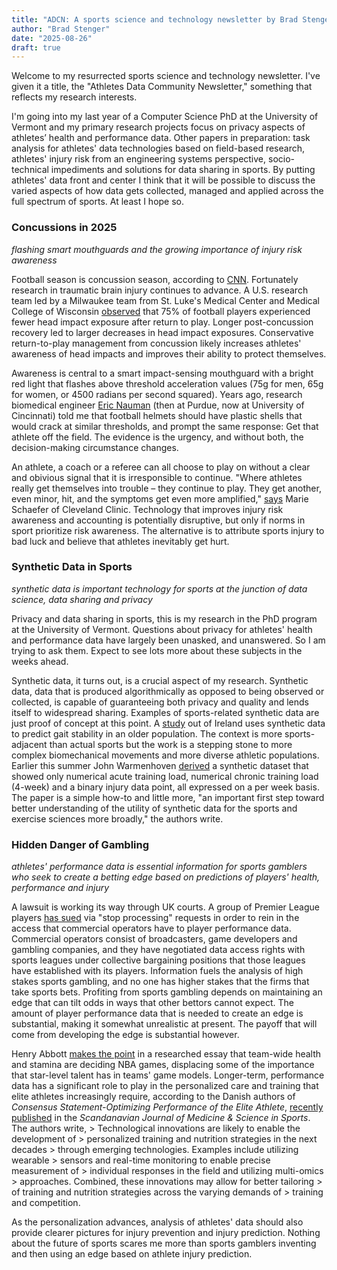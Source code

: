 ```yaml
---
title: "ADCN: A sports science and technology newsletter by Brad Stenger"
author: "Brad Stenger"
date: "2025-08-26"
draft: true
---
```


Welcome to my resurrected sports science and technology newsletter. I\'ve given it a title, the \"Athletes Data Community Newsletter,\" something that reflects my research interests. 

I\'m going into my last year of a Computer Science PhD at the University of Vermont and my primary research projects focus on privacy aspects of athletes' health and performance data. Other papers in preparation: task analysis for athletes\' data technologies based on field-based research, athletes\' injury risk from an engineering systems perspective, socio-technical impediments and solutions for data sharing in sports. By putting athletes\' data front and center I think that it will be possible to discuss the varied aspects of how data gets collected, managed and applied across the full spectrum of sports. At least I hope so.

### Concussions in 2025
*flashing smart mouthguards and the growing importance of injury risk
awareness*

Football season is concussion season, according to
[CNN](https://www.cnn.com/us/nfl-concussions-fast-facts){target="_blank"}.
Fortunately research in traumatic brain injury continues to advance. A
U.S. research team led by a Milwaukee team from St. Luke\'s Medical
Center and Medical College of Wisconsin
[observed](https://journals.lww.com/acsm-msse/abstract/9900/change_in_head_impact_exposure_following.885.aspx){target="_blank"}
that 75% of football players experienced fewer head impact exposure
after return to play. Longer post-concussion recovery led to larger
decreases in head impact exposures. Conservative return-to-play
management from concussion likely increases athletes\' awareness of head
impacts and improves their ability to protect themselves. 

Awareness is
central to a smart impact-sensing mouthguard with a bright red light
that flashes above threshold acceleration values (75g for men, 65g for
women, or 4500 radians per second squared). Years ago, research
biomedical engineer [Eric
Nauman](https://scholar.google.com/citations?user=Wxcf9u8AAAAJ&hl=en){target="_blank"}
(then at Purdue, now at University of Cincinnati) told me that football
helmets should have plastic shells that would crack at similar
thresholds, and prompt the same response: Get that athlete off the
field. The evidence is the urgency, and without both, the
decision-making circumstance changes. 

An athlete, a coach or a referee
can all choose to play on without a clear and obivious signal that it is
irresponsible to continue. \"Where athletes really get themselves into
trouble -- they continue to play. They get another, even minor, hit, and
the symptoms get even more amplified,\"
[says](https://newsroom.clevelandclinic.org/2025/08/13/protecting-athletes-brains-from-concussion){target="_blank"}
Marie Schaefer of Cleveland Clinic. Technology that improves injury risk
awareness and accounting is potentially disruptive, but only if norms in
sport prioritize risk awareness. The alternative is to attribute sports
injury to bad luck and believe that athletes inevitably get hurt.

### Synthetic Data in Sports
*synthetic data is important technology for sports at the junction of
data science, data sharing and privacy*

Privacy and data sharing in sports, this is my research in the PhD program at the University of Vermont. Questions about privacy for
athletes\' health and performance data have largely been unasked, and
unanswered. So I am trying to ask them. Expect to see lots more about
these subjects in the weeks ahead.

Synthetic data, it turns out, is a crucial aspect of my research.
Synthetic data, data that is produced algorithmically as opposed to
being observed or collected, is capable of guaranteeing both privacy and
quality and lends itself to widespread sharing. Examples of
sports-related synthetic data are just proof of concept at this point. A
[study](https://www.frontiersin.org/journals/sports-and-active-living/articles/10.3389/fspor.2025.1646146/full){target="_blank"}
out of Ireland uses synthetic data to predict gait stability in an older
population. The context is more sports-adjacent than actual sports but
the work is a stepping stone to more complex biomechanical movements and
more diverse athletic populations. Earlier this summer John Warmenhoven
[derived](https://link.springer.com/article/10.1007/s40279-025-02221-6){target="_blank"}
a synthetic dataset that showed only numerical acute training load,
numerical chronic training load (4-week) and a binary injury data point,
all expressed on a per week basis. The paper is a simple how-to and
little more, \"an important first step toward better understanding of
the utility of synthetic data for the sports and exercise sciences more
broadly,\" the authors write.

### Hidden Danger of Gambling
*athletes\' performance data is essential information for sports gamblers
who seek to create a betting edge based on predictions of players\'
health, performance and injury*

A lawsuit is working its way through UK courts. A group of Premier
League players [has sued](https://uk.finance.yahoo.com/news/premier-league-players-challenge-data-213440100.html){target="_blank"} via \"stop processing\" requests in order to rein in the access that commercial operators have to player performance data. Commercial operators consist of broadcasters, game developers and gambling companies, and they have negotiated data access rights with sports leagues under collective bargaining positions that those leagues have established with its players.
Information fuels the analysis of high stakes sports gambling, and no one has higher stakes that the firms that take sports bets. Profiting from sports gambling depends on maintaining an edge that can tilt odds in ways that other bettors cannot expect. The amount of player performance data that is needed to create an edge is substantial, making it somewhat unrealistic at present. The payoff that will come from developing the edge is substantial however. 

Henry Abbott [makes the point](https://www.truehoop.com/p/incandescent-fitness){target="_blank"} in a
researched essay that team-wide health and stamina are deciding NBA
games, displacing some of the importance that star-level talent has in
teams\' game models. Longer-term, performance data has a significant
role to play in the personalized care and training that elite athletes
increasingly require, according to the Danish authors of *Consensus
Statement-Optimizing Performance of the Elite Athlete*, [recently
published](https://onlinelibrary.wiley.com/doi/10.1111/sms.70112?af=R){target="_blank"}
in the *Scandanavian Journal of Medicine & Science in Sports*. The authors
write,
> Technological innovations are likely to enable the development of
> personalized training and nutrition strategies in the next decades
> through emerging technologies. Examples include utilizing wearable
> sensors and real-time monitoring to enable precise measurement of
> individual responses in the field and utilizing multi-omics
> approaches. Combined, these innovations may allow for better tailoring
> of training and nutrition strategies across the varying demands of
> training and competition.

As the personalization advances, analysis of athletes\' data should also
provide clearer pictures for injury prevention and injury prediction.
Nothing about the future of sports scares me more than sports gamblers
inventing and then using an edge based on athlete injury prediction.